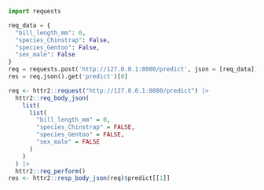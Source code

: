 ```python
import requests

req_data = {
  "bill_length_mm": 0,
  "species_Chinstrap": False,
  "species_Gentoo": False,
  "sex_male": False
}
req = requests.post('http://127.0.0.1:8080/predict', json = [req_data])
res = req.json().get('predict')[0]
```

```r
req <- httr2::request("http://127.0.0.1:8080/predict") |>
  httr2::req_body_json(
    list(
      list(
        "bill_length_mm" = 0,
        "species_Chinstrap" = FALSE,
        "species_Gentoo" = FALSE,
        "sex_male" = FALSE
      )
    )
  ) |>
  httr2::req_perform()
res <- httr2::resp_body_json(req)$predict[[1]]
```